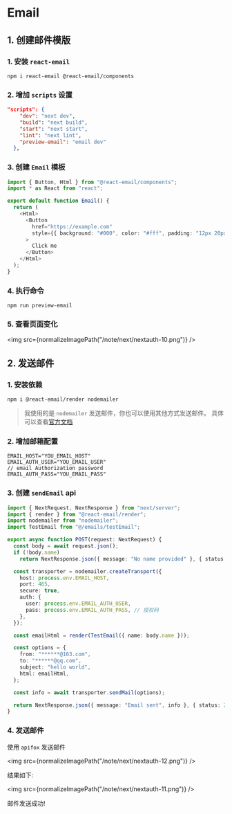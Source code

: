 
# Email

## 1. 创建邮件模版

### 1. 安装 `react-email`

```base
npm i react-email @react-email/components
```

### 2. 增加 `scripts` 设置

```json title="package.json"{6}
"scripts": {
    "dev": "next dev",
    "build": "next build",
    "start": "next start",
    "lint": "next lint",
    "preview-email": "email dev"
  },
```

### 3. 创建 `Email` 模板

```ts title="/emails/textEmail.tsx"
import { Button, Html } from "@react-email/components";
import * as React from "react";

export default function Email() {
  return (
    <Html>
      <Button
        href="https://example.com"
        style={{ background: "#000", color: "#fff", padding: "12px 20px" }}
      >
        Click me
      </Button>
    </Html>
  );
}
```

### 4. 执行命令

```base
npm run preview-email
```

### 5. 查看页面变化

<img src={normalizeImagePath("/note/next/nextauth-10.png")} />

## 2. 发送邮件

### 1. 安装依赖

```base
npm i @react-email/render nodemailer
```

> 我使用的是 `nodemailer` 发送邮件，你也可以使用其他方式发送邮件。 具体可以查看[官方文档](https://react.email/docs/integrations/overview)

### 2. 增加邮箱配置

```base title=".env"
EMAIL_HOST="YOU_EMAIL_HOST"
EMAIL_AUTH_USER="YOU_EMAIL_USER"
// email Authorization password
EMAIL_AUTH_PASS="YOU_EMAIL_PASS"
```

### 3. 创建 `sendEmail` api

```ts title="api/send-email/route.ts"
import { NextRequest, NextResponse } from "next/server";
import { render } from "@react-email/render";
import nodemailer from "nodemailer";
import TestEmail from "@/emails/testEmail";

export async function POST(request: NextRequest) {
  const body = await request.json();
  if (!body.name)
    return NextResponse.json({ message: "No name provided" }, { status: 400 });

  const transporter = nodemailer.createTransport({
    host: process.env.EMAIL_HOST,
    port: 465,
    secure: true,
    auth: {
      user: process.env.EMAIL_AUTH_USER,
      pass: process.env.EMAIL_AUTH_PASS, // 授权码
    },
  });

  const emailHtml = render(TestEmail({ name: body.name }));

  const options = {
    from: "******@163.com",
    to: "******@qq.com",
    subject: "hello world",
    html: emailHtml,
  };

  const info = await transporter.sendMail(options);

  return NextResponse.json({ message: "Email sent", info }, { status: 200 });
}

```

### 4. 发送邮件

使用 `apifox` 发送邮件

<img src={normalizeImagePath("/note/next/nextauth-12.png")} />

结果如下:

<img src={normalizeImagePath("/note/next/nextauth-11.png")} />


邮件发送成功!